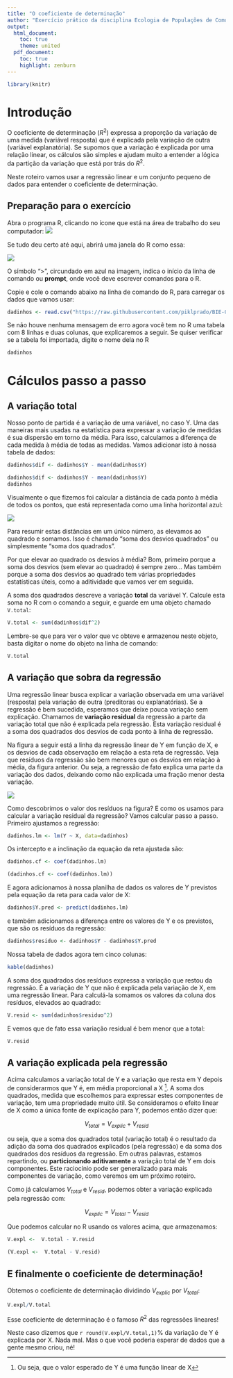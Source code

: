```yaml
---
title: "O coeficiente de determinação"
author: "Exercício prático da disciplina Ecologia de Populações de Comunidades Vegetais, IB-USP"
output:
  html_document:
    toc: true
    theme: united
  pdf_document:
    toc: true
    highlight: zenburn
---
```



```r
library(knitr)
```


# Introdução

O coeficiente de determinação ($R^2$) expressa a proporção da variação
de uma medida (variável resposta) que é explicada pela variação de
outra (variável explanatória). Se supomos que a variação é explicada
por uma relação linear, os cálculos são simples e ajudam muito a
entender a lógica da partição da variação que está por trás do $R^2$.

Neste roteiro vamos usar a regressão linear e um conjunto pequeno de
dados para entender o coeficiente de determinação.

## Preparação para o exercício

Abra o programa R, clicando no ícone que está na área de trabalho do
seu computador: ![](images/logor.png)

Se tudo deu certo até aqui, abrirá uma janela do R como essa:

![](images/tela_inicial_r.png)

O símbolo ">", circundado em azul na imagem, indica o início da linha
de comando ou **prompt**, onde você deve escrever comandos para o R.


Copie e cole o comando abaixo na
linha de comando do R, para carregar os dados que vamos usar:

```r
dadinhos <- read.csv("https://raw.githubusercontent.com/piklprado/BIE-0320/main/data/dadinho.csv")
```

Se não houve nenhuma mensagem de erro agora você tem no R uma tabela
com 8 linhas e duas colunas, que explicaremos a seguir. Se quiser
verificar se a tabela foi importada, digite o nome dela no R


```r
dadinhos
```

# Cálculos passo a passo

## A variação total

Nosso ponto de partida é a variação de uma variável, no caso Y. Uma
das maneiras mais usadas na estatística para expressar a variação de
medidas é sua dispersão em torno da média. Para isso, calculamos a
diferença de cada medida à média de todas as medidas. Vamos adicionar
isto à nossa tabela de dados:

```r
dadinhos$dif <- dadinhos$Y - mean(dadinhos$Y)
```

```r
dadinhos$dif <- dadinhos$Y - mean(dadinhos$Y)
dadinhos
```

Visualmente o que fizemos foi calcular a distância de cada ponto à
média de todos os pontos, que está representada como uma linha
horizontal azul:

![](images/coef_determ1.png)


Para resumir estas distâncias em um único número, as elevamos ao
quadrado e somamos. Isso é chamado "soma dos desvios quadrados" ou
simplesmente "soma dos quadrados".

Por que elevar ao quadrado os desvios à média? Bom, primeiro porque a
soma dos desvios (sem elevar ao quadrado) é sempre zero... Mas também
porque a soma dos desvios ao quadrado tem várias propriedades
estatísticas úteis, como a aditividade que vamos ver em seguida.

A soma dos quadrados descreve a variação **total** da
variável Y. Calcule esta soma no R com o comando a seguir, e guarde em
uma objeto chamado `V.total`:

```r
V.total <- sum(dadinhos$dif^2)
```

Lembre-se que para ver o valor que vc obteve e armazenou neste objeto,
basta digitar o nome do objeto na linha de comando:

```r
V.total
```

## A variação que sobra da regressão

Uma regressão linear busca explicar a variação observada em uma
variável (resposta) pela variação de outra (preditoras ou
explanatórias). Se a regressão é bem sucedida, esperamos que deixe
pouca variação sem explicação. Chamamos de **variação residual** da
regressão a parte da variação total que não é explicada pela
regressão. Esta variação residual é a soma dos quadrados dos desvios
de cada ponto à linha de regressão.

Na figura a seguir está a linha da regressão linear de Y em função de
X, e os desvios de cada observação em relação a esta reta de
regressão. Veja que resíduos da regressão são bem menores que os
desvios em relação à média, da figura anterior. Ou seja, a regressão
de fato explica uma parte da variação dos dados, deixando como não
explicada uma fração menor desta variação.

![](images/coef_determ2.png)

Como descobrimos o valor dos resíduos na figura? E como os usamos para
calcular a variação residual da regressão? Vamos calcular passo a
passo. Primeiro ajustamos a regressão:


```r
dadinhos.lm <- lm(Y ~ X, data=dadinhos)
```

Os intercepto e a inclinação da equação da reta ajustada são:

```r
dadinhos.cf <- coef(dadinhos.lm)
```

```r
(dadinhos.cf <- coef(dadinhos.lm))
```

E agora adicionamos à nossa planilha de dados os valores de Y
previstos pela equação da reta para cada valor de X:

```r
dadinhos$Y.pred <- predict(dadinhos.lm)
```

e também adicionamos a diferença entre os valores de Y e os previstos,
que são os resíduos da regressão:

```r
dadinhos$residuo <- dadinhos$Y - dadinhos$Y.pred
```

Nossa tabela de dados agora tem cinco colunas:

```r
kable(dadinhos)
```

A soma dos quadrados dos resíduos expressa a variação que restou da
regressão. É a variação de Y que não é explicada pela variação de X,
em uma regressão linear. Para calculá-la somamos os valores da coluna
dos resíduos, elevados ao quadrado:

```r
V.resid <- sum(dadinhos$residuo^2)
```

E vemos que de fato essa variação residual é bem menor que a total:

```r
V.resid
```

## A variação explicada pela regressão

Acima calculamos a variação total de Y e a variação que resta em Y
depois de considerarmos que Y é, em média proporcional a X ^[Ou seja,
que o valor esperado de Y é uma função linear de X]. A soma dos
quadrados, medida que escolhemos para expressar estes componentes de
variação, tem uma propriedade muito útil. Se consideramos o efeito
linear de X como a única fonte de explicação para Y, podemos então
dizer que:

$$V_{total} = V_{explic} + V_{resid} $$

ou seja, que a soma dos quadrados total (variação total) é o resultado
da adição da soma dos quadrados explicados (pela regressão) e da soma
dos quadrados dos resíduos da regressão. Em outras palavras, estamos
repartindo, ou **particionando aditivamente** a variação total de Y em
dois componentes. Este raciocínio pode ser generalizado para mais
componentes de variação, como veremos em um próximo roteiro.

Como já calculamos $V_{total}$ e $V_{resid}$, podemos obter a variação
explicada pela regressão com:

$$V_{explic} =  V_{total} - V_{resid} $$

Que podemos calcular no R usando os valores acima, que armazenamos:

```r
V.expl <-  V.total - V.resid
```


```r
(V.expl <-  V.total - V.resid)
```

## E finalmente o coeficiente de determinação!

Obtemos o coeficiente de determinação dividindo $V_{explic}$ por $V_{total}$:

```r
V.expl/V.total
```

Esse coeficiente de determinação é o famoso $R^2$ das regressões lineares!

Neste caso dizemos que `r round(V.expl/V.total,1)`% da variação de Y é
explicada por X. Nada mal. Mas o que você poderia esperar de dados que
a gente mesmo criou, né!


